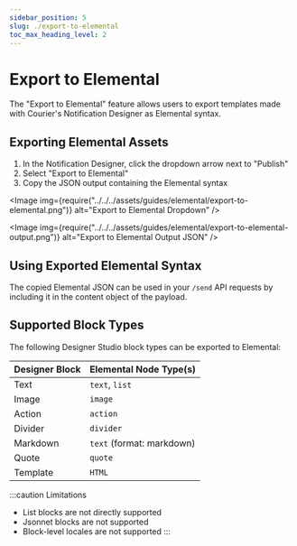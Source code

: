 ```yaml
---
sidebar_position: 5
slug: ./export-to-elemental
toc_max_heading_level: 2
---
```



# Export to Elemental

The "Export to Elemental" feature allows users to export templates made with Courier's Notification Designer as Elemental syntax.

## Exporting Elemental Assets

1. In the Notification Designer, click the dropdown arrow next to "Publish"
2. Select "Export to Elemental"
3. Copy the JSON output containing the Elemental syntax

<Image
  img={require("../../../assets/guides/elemental/export-to-elemental.png")}
  alt="Export to Elemental Dropdown"
/>

<Image
  img={require("../../../assets/guides/elemental/export-to-elemental-output.png")}
  alt="Export to Elemental Output JSON"
/>

## Using Exported Elemental Syntax

The copied Elemental JSON can be used in your `/send` API requests by including it in the content object of the payload.

## Supported Block Types 

The following Designer Studio block types can be exported to Elemental:

| Designer Block | Elemental Node Type(s)       |
|----------------|------------------------------|
| Text           | `text`, `list`                   |
| Image          | `image`                        |
| Action         | `action`                       |
| Divider        | `divider`                      |
| Markdown       | `text` (format: markdown)      |
| Quote          | `quote`                        |
| Template       | `HTML`                         |

:::caution Limitations
- List blocks are not directly supported
- Jsonnet blocks are not supported  
- Block-level locales are not supported
:::



